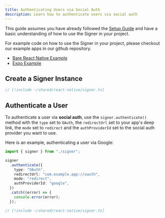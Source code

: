 ```yaml
---
title: Authenticating Users via Social Auth
description: Learn how to authenticate users via social auth
---
```



This guide assumes you have already followed the [Setup Guide](/react-native/signer/setup-guide) and have a basic understanding of how to use the Signer in your project.

<Info>
For example code on how to use the Signer in your project, please checkout our example apps in our github repository.

- [Bare React Native Example](https://github.com/alchemyplatform/aa-sdk/tree/main/examples/react-native-bare-example)
- [Expo Example](https://github.com/alchemyplatform/aa-sdk/tree/main/examples/react-native-expo-example)

</Info>

## Create a Signer Instance

```ts twoslash
// [!include ~/shared/react-native/signer.ts]
```

## Authenticate a User

To authenticate a user via **social auth**, use the `signer.authenticate()` method with the `type` set to `OAuth`, the `redirectUrl` set to your app's deep link, the `mode` set to `redirect` and the `authProviderId` set to the social auth provider you want to use.

Here is an example, authenticating a user via Google:

<CodeBlocks>

```ts twoslash [example.ts]
import { signer } from "./signer";

signer
  .authenticate({
    type: "OAuth",
    redirectUrl: "com.example.app://oauth",
    mode: "redirect",
    authProviderId: "google",
  })
  .catch((error) => {
    console.error(error);
  });
```

```ts twoslash [signer.ts] filename="signer.ts"
// [!include ~/shared/react-native/signer.ts]
```

</CodeBlocks>
